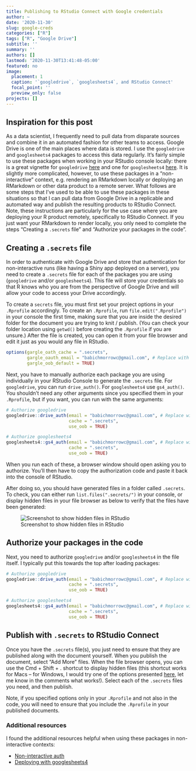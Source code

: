 ```yaml
---
title: Publishing to RStudio Connect with Google credentials
author: ~
date: '2020-11-30'
slug: google-creds
categories: ["R"]
tags: ["R", "Google Drive"]
subtitle: ''
summary: ''
authors: []
lastmod: '2020-11-30T13:41:48-05:00'
featured: no
image:
  placement: 1
  caption: '`googledrive`, `googlesheets4`, and RStudio Connect'
  focal_point: ''
  preview_only: false
projects: []
---
```


## Inspiration for this post

As a data scientist, I frequently need to pull data from disparate sources and combine it in an automated fashion for other teams to access. Google Drive is one of the main places where data is stored. I use the `googledrive` and `googlesheets4` packages to access this data regularly. It's fairly simple to use these packages when working in your RStudio console locally: there is a great vignette for `googledrive` [here](https://googledrive.tidyverse.org/) and one for `googlesheets4` [here](https://googlesheets4.tidyverse.org/). It is slightly more complicated, however, to use these packages in a "non-interactive" context, e.g. rendering an RMarkdown locally or deploying an RMarkdown or other data product to a remote server. What follows are some steps that I've used to be able to use these packages in these situations so that I can pull data from Google Drive in a replicable and automated way and publish the resulting products to RStudio Connect. Note, these instructions are particularly for the use case where you are deploying your R product remotely, specifically to RStudio Connect. If you just want your RMarkdown to render locally, you only need to complete the steps "Creating a `.secrets` file" and "Authorize your packages in the code".

## Creating a `.secrets` file

In order to authenticate with Google Drive and store that authentication for non-interactive runs (like having a Shiny app deployed on a server), you need to create a `.secrets` file for each of the packages you are using (`googledrive` and/or `googlesheets4`). This file will store your credentials so that R knows who you are from the perspective of Google Drive and will allow your code to access your Drive accordingly.

To create a `secrets` file, you must first set your project options in your `.Rprofile` accordingly. To create an `.Rprofile`, run `file.edit(".Rprofile")` in your console the first time, making sure that you are inside the desired folder for the document you are trying to knit / publish. (You can check your folder location using `getwd()` before creating the `.Rprofile` if you are unsure.) After the file is created, you can open it from your file browser and edit it just as you would any file in RStudio.

```r
options(gargle_oath_cache = ".secrets",
        gargle_oauth_email = "babichmorrowc@gmail.com", # Replace with your email!
        gargle_oob_default = TRUE)
```

Next, you have to manually authorize each package you are using individually in your RStudio Console to generate the `.secrets` file. For `googledrive`, you can run `drive_auth()`. For `googlesheets4` use `gs4_auth()`. You shouldn't need any other arguments since you specified them in your `.Rprofile`, but if you want, you can run with the same arguments:

```r
# Authorize googledrive
googledrive::drive_auth(email = "babichmorrowc@gmail.com", # Replace with your email!
                        cache = ".secrets",
                        use_oob = TRUE)

# Authorize googlesheets4
googlesheets4::gs4_auth(email = "babichmorrowc@gmail.com", # Replace with your email!
                        cache = ".secrets",
                        use_oob = TRUE)
```

When you run each of these, a browser window should open asking you to authorize. You'll then have to copy the authorization code and paste it back into the console of RStudio.

After doing so, you should have generated files in a folder called `.secrets`. To check, you can either run `list.files(".secrets/")` in your console, or display hidden files in your file browser as below to verify that the files have been generated:

![Screenshot to show hidden files in RStudio]("show_hidden_files.png")

## Authorize your packages in the code

Next, you need to authorize `googledrive` and/or `googlesheets4` in the file itself. I typically put this towards the top after loading packages:

```r
# Authorize googledrive
googledrive::drive_auth(email = "babichmorrowc@gmail.com", # Replace with your email!
                        cache = ".secrets",
                        use_oob = TRUE)

# Authorize googlesheets4
googlesheets4::gs4_auth(email = "babichmorrowc@gmail.com", # Replace with your email!
                        cache = ".secrets",
                        use_oob = TRUE)
```


## Publish with `.secrets` to RStudio Connect

Once you have the `.secrets` file(s), you just need to ensure that they are published along with the document yourself. When you publish the document, select "Add More" files. When the file browser opens, you can use the Cmd + Shift + . shortcut to display hidden files (this shortcut works for Macs -- for Windows, I would try one of the options presented [here](https://superuser.com/questions/185122/quickest-way-to-see-hidden-files-on-windows), let me know in the comments what works!). Select each of the `.secrets` files you need, and then publish.

Note, if you specified options only in your `.Rprofile` and not also in the code, you will need to ensure that you include the `.Rprofile` in your published documents.


### Additional resources

I found the additional resources helpful when using these packages in non-interactive contexts:

+ [Non-interactive auth](https://cran.r-project.org/web/packages/gargle/vignettes/non-interactive-auth.html)
+ [Deploying with googlesheets4](https://medium.com/@JosiahParry/googlesheets4-authentication-for-deployment-9e994b4c81d6)

